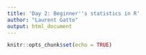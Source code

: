 ```yaml
---
title: 'Day 2: Beginner''s statistics in R'
author: "Laurent Gatto"
output: html_document
---
```


```r
knitr::opts_chunk$set(echo = TRUE)
```

